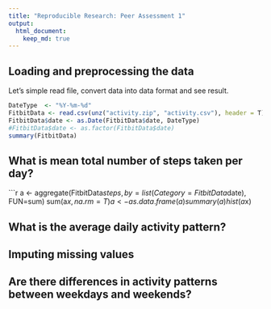 ```yaml
---
title: "Reproducible Research: Peer Assessment 1"
output: 
  html_document:
    keep_md: true
---
```



## Loading and preprocessing the data

Let's simple read file, convert data into data format  and see result.

```r
DateType  <- "%Y-%m-%d"
FitbitData <- read.csv(unz("activity.zip", "activity.csv"), header = T)
FitbitData$date <- as.Date(FitbitData$date, DateType)
#FitbitData$date <- as.factor(FitbitData$date)
summary(FitbitData)
```


## What is mean total number of steps taken per day?
```r
a <- aggregate(FitbitData$steps, by=list(Category=FitbitData$date), FUN=sum)
sum(a$x, na.rm = T)
a <- as.data.frame(a)
summary(a)
hist(a$x)




## What is the average daily activity pattern?



## Imputing missing values



## Are there differences in activity patterns between weekdays and weekends?
